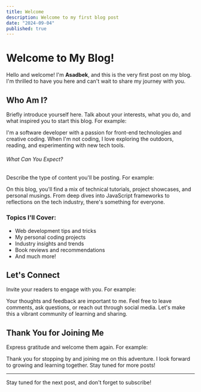 ```yaml
---
title: Welcome
description: Welcome to my first blog post
date: "2024-09-04"
published: true
---
```


# Welcome to My Blog!

Hello and welcome! I'm **Asadbek**, and this is the very first post on my blog. I'm thrilled to have you here and can't wait to share my journey with you.

## Who Am I?

Briefly introduce yourself here. Talk about your interests, what you do, and what inspired you to start this blog. For example:

I'm a software developer with a passion for front-end technologies and creative coding. When I'm not coding, I love exploring the outdoors, reading, and experimenting with new tech tools.

###### What Can You Expect?

Describe the type of content you'll be posting. For example:

On this blog, you'll find a mix of technical tutorials, project showcases, and personal musings. From deep dives into JavaScript frameworks to reflections on the tech industry, there's something for everyone.

### Topics I'll Cover:

- Web development tips and tricks
- My personal coding projects
- Industry insights and trends
- Book reviews and recommendations
- And much more!

## Let's Connect

Invite your readers to engage with you. For example:

Your thoughts and feedback are important to me. Feel free to leave comments, ask questions, or reach out through social media. Let's make this a vibrant community of learning and sharing.

## Thank You for Joining Me

Express gratitude and welcome them again. For example:

Thank you for stopping by and joining me on this adventure. I look forward to growing and learning together. Stay tuned for more posts!

---

Stay tuned for the next post, and don't forget to subscribe!


